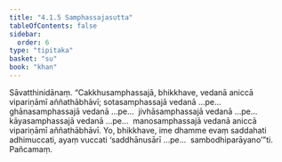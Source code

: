 ```yaml
---
title: "4.1.5 Samphassajasutta"
tableOfContents: false
sidebar:
  order: 6
type: "tipitaka"
basket: "su"
book: "khan"
---
```



<DynamicBreadcrumb />

<Division number="306" book="khan">

<Paragraph number="1051" book="khan">
Sāvatthinidānaṃ. “Cakkhusamphassajā, bhikkhave, vedanā aniccā vipariṇāmī aññathābhāvī; sotasamphassajā vedanā …pe…  ghānasamphassajā vedanā …pe…  jivhāsamphassajā vedanā …pe…  kāyasamphassajā vedanā …pe…  manosamphassajā vedanā aniccā vipariṇāmī aññathābhāvī. Yo, bhikkhave, ime dhamme evaṃ saddahati adhimuccati, ayaṃ vuccati ‘saddhānusārī …pe…  sambodhiparāyano’”ti.

</Paragraph>
</Division>

<Paragraph number="1052" type="center" book="khan">
Pañcamaṃ.
</Paragraph>